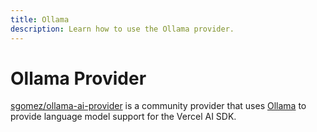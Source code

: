 ```yaml
---
title: Ollama
description: Learn how to use the Ollama provider.
---
```


# Ollama Provider

[sgomez/ollama-ai-provider](https://github.com/sgomez/ollama-ai-provider) is a community provider that uses [Ollama](https://ollama.com/) to provide language model support for the Vercel AI SDK.
